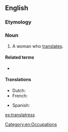 ==English==

===Etymology===
{{suffix|translator|ess|lang=en}}

===Noun===
{{en-noun|es}}

# {{label|en|rare}} A woman who [[translate]]s.

====Related terms====
* {{l|en|translator}}

====Translations====
{{trans-top|A woman who translates}}
* Dutch: {{t|nl|vertaalster|f}}
* French: {{t+|fr|traductrice|f}}
{{trans-mid}}
* Spanish: {{t+|es|traductora|f}}
{{trans-bottom}}

[[Category:en:Occupations]]

[[es:translatress]]